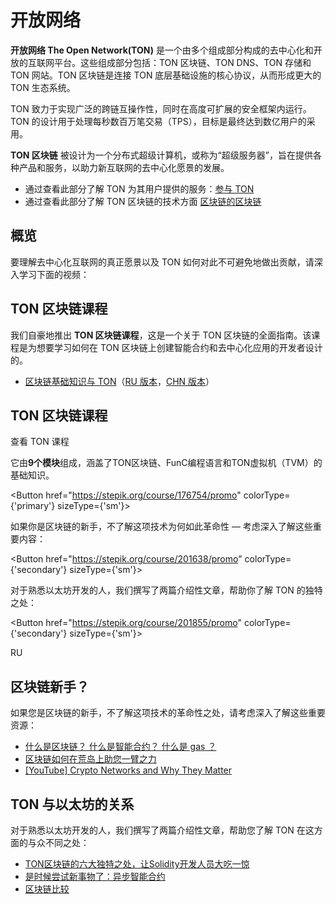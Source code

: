 
# 开放网络

**开放网络 The Open Network(TON)** 是一个由多个组成部分构成的去中心化和开放的互联网平台。这些组成部分包括：TON 区块链、TON DNS、TON 存储和 TON 网站。TON 区块链是连接 TON 底层基础设施的核心协议，从而形成更大的 TON 生态系统。

TON 致力于实现广泛的跨链互操作性，同时在高度可扩展的安全框架内运行。TON 的设计用于处理每秒数百万笔交易（TPS），目标是最终达到数亿用户的采用。

**TON 区块链** 被设计为一个分布式超级计算机，或称为“超级服务器”，旨在提供各种产品和服务，以助力新互联网的去中心化愿景的发展。

- 通过查看此部分了解 TON 为其用户提供的服务：[参与 TON](/v3/concepts/dive-into-ton/introduction)
- 通过查看此部分了解 TON 区块链的技术方面 [区块链的区块链](/v3/documentation/introduction)

## 概览

要理解去中心化互联网的真正愿景以及 TON 如何对此不可避免地做出贡献，请深入学习下面的视频：

<Player url="https://www.youtube.com/watch?v=XgzHmV_nnpY" />

## TON 区块链课程

我们自豪地推出 **TON 区块链课程**，这是一个关于 TON 区块链的全面指南。该课程是为想要学习如何在 TON 区块链上创建智能合约和去中心化应用的开发者设计的。

- [区块链基础知识与 TON](https://stepik.org/course/201294/)（[RU 版本](https://stepik.org/course/202221/)，[CHN 版本](https://stepik.org/course/200976/)）

## TON 区块链课程

查看 TON 课程

它由**9个模块**组成，涵盖了TON区块链、FunC编程语言和TON虚拟机（TVM）的基础知识。

<Button href="https://stepik.org/course/176754/promo"
        colorType={'primary'} sizeType={'sm'}>

如果你是区块链的新手，不了解这项技术为何如此革命性 — 考虑深入了解这些重要内容：

</Button>

<Button href="https://stepik.org/course/201638/promo"
        colorType={'secondary'} sizeType={'sm'}>

对于熟悉以太坊开发的人，我们撰写了两篇介绍性文章，帮助你了解 TON 的独特之处：

</Button>

<Button href="https://stepik.org/course/201855/promo"
        colorType={'secondary'} sizeType={'sm'}>

RU

</Button>

## 区块链新手？

如果您是区块链的新手，不了解这项技术的革命性之处，请考虑深入了解这些重要资源：

- [什么是区块链？ 什么是智能合约？ 什么是 gas ？](https://blog.ton.org/what_is_blockchain)
- [区块链如何在荒岛上助您一臂之力](https://talkol.medium.com/why-decentralized-consensus-blockchain-is-good-for-business-5ff263468210)
- [\[YouTube\] Crypto Networks and Why They Matter](https://youtu.be/2wxtiNgXBaU)

## TON 与以太坊的关系

对于熟悉以太坊开发的人，我们撰写了两篇介绍性文章，帮助您了解 TON 在这方面的与众不同之处：

- [TON区块链的六大独特之处，让Solidity开发人员大吃一惊](https://blog.ton.org/six-unique-aspects-of-ton-blockchain-that-will-surprise-solidity-developers)
- [是时候尝试新事物了：异步智能合约](https://telegra.ph/Its-time-to-try-something-new-Asynchronous-smart-contracts-03-25)
- [区块链比较](https://ton.org/comparison_of_blockchains.pdf)
